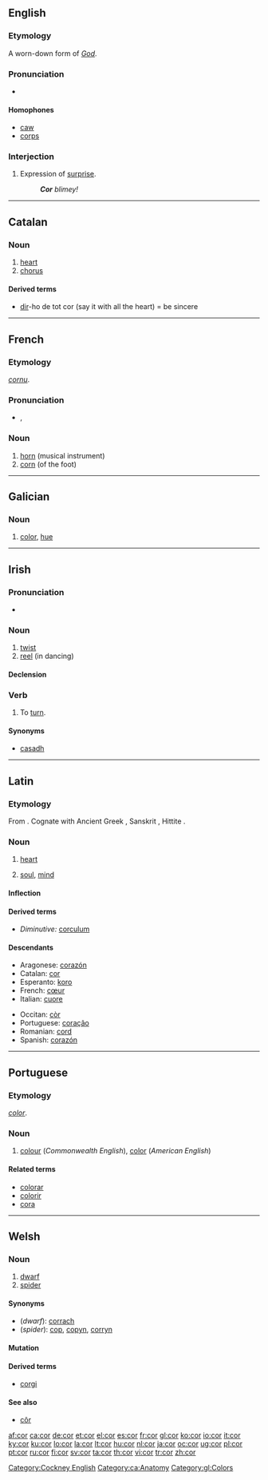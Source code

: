 {{also|Cor|côr}}
==English==

===Etymology===
A worn-down form of ''[[God]]''.

===Pronunciation===
* {{rhymes|ɔː(r)}}

====Homophones====
* [[caw]]
* [[corps]]

===Interjection===
{{en-intj}}

# {{British}} Expression of [[surprise]].
#: '''''Cor''' blimey!''

[[Category:Cockney English]] 

----

==Catalan==

===Noun===
{{infl|ca|noun}}

# [[heart]]
# [[chorus]]

====Derived terms====
* [[dir]]-ho de tot cor  (say it with all the heart) = be sincere

[[Category:ca:Anatomy]]

----

==French==

===Etymology===
{{etyl|la|fr}} ''[[cornu]]''.

===Pronunciation===
* {{IPA|/kɔʁ/|lang=fr}}, {{SAMPA|/kOR/}}

===Noun===
{{fr-noun|m}}

# [[horn]] (musical instrument)
# [[corn]] (of the foot)

----

==Galician==

===Noun===
{{infl|gl|noun|g=f|plural|cores}}

# [[color]], [[hue]]

[[Category:gl:Colors]]

----

==Irish==

===Pronunciation===
* {{IPA|lang=ga|[kɔɾˠ]}}

===Noun===
{{infl|ga|noun|g=m}}

# [[twist]]
# [[reel]] (in dancing)

====Declension====
{{ga-noun-m1|c|or|oir|pl=a}}

===Verb===
{{infl|ga|verb|present|corann|past|chor|future|corfaidh|conditional|chorfadh|verbal adjective|cortha|verbal noun|coradh}}

# To [[turn]].

====Synonyms====
* [[casadh]]

{{ga mut cons|c|or}}

----

==Latin==

===Etymology===
From {{proto|Indo-European|ḱḗr|lang=la}}. Cognate with Ancient Greek {{term|καρδία|tr=kardiā|sc=polytonic|lang=la}}, Sanskrit {{term|हृदय|sc=Deva|tr=hṛdaya|lang=sa}}, Hittite {{term|𒆠𒅕|tr=kir|sc=Xsux|lang=hit}}.

===Noun===
{{la-noun|cor|cordis|cordis|n|third}}

# {{anatomy|lang=la}} [[heart]]
# {{figurative}} [[soul]], [[mind]]

====Inflection====
{{ladecl3n}}
{{Latin-decl
|nom-sg=[[cor]]
|nom-pl=[[corda]]
|gen-sg=[[cordis]]
|gen-pl=[[cordium]], [[cordum]]
|dat-sg=[[cordi|cordī]]
|dat-pl=[[cordibus]]
|acc-sg=[[cor]]
|acc-pl=[[corda]]
|abl-sg=[[corde]]
|abl-pl=[[cordibus]]
|voc-sg=[[cor]]
|voc-pl=[[corda]]
}}

====Derived terms====
* ''Diminutive:'' [[corculum]]

====Descendants====
{{top2}}
* Aragonese: [[corazón#Aragonese|corazón]]
* Catalan: [[cor#Catalan|cor]]
* Esperanto: [[koro#Esperanto|koro]]
* French: [[cœur]]
* Italian: [[cuore]]
{{mid2}}
* Occitan: [[còr]]
* Portuguese: [[coração]]
* Romanian: [[cord#Romanian|cord]]
* Spanish: [[corazón#Spanish|corazón]]
{{bottom2}}

----

==Portuguese==

===Etymology===
{{etyl|la|pt}} ''[[color]]''.

===Noun===
{{pt-noun-f|plural=cores}}

# [[colour]] (''Commonwealth English''), [[color]] (''American English'')

====Related terms====
* [[colorar]]
* [[colorir]]
* [[cora]]

----

==Welsh==

===Noun===
{{infl|cy|noun|gender=m|plural|corrod}}

# [[dwarf]]
# [[spider]]

====Synonyms====
* (''dwarf''): [[corrach]]
* (''spider''): [[cop]], [[copyn]], [[corryn]]

====Mutation====
{{cy-mut-c|or}}

====Derived terms====
* [[corgi]]

====See also====
* [[côr]]

[[af:cor]]
[[ca:cor]]
[[de:cor]]
[[et:cor]]
[[el:cor]]
[[es:cor]]
[[fr:cor]]
[[gl:cor]]
[[ko:cor]]
[[io:cor]]
[[it:cor]]
[[ky:cor]]
[[ku:cor]]
[[lo:cor]]
[[la:cor]]
[[lt:cor]]
[[hu:cor]]
[[nl:cor]]
[[ja:cor]]
[[oc:cor]]
[[ug:cor]]
[[pl:cor]]
[[pt:cor]]
[[ru:cor]]
[[fi:cor]]
[[sv:cor]]
[[ta:cor]]
[[th:cor]]
[[vi:cor]]
[[tr:cor]]
[[zh:cor]]